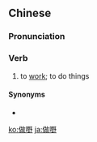 ==Chinese==
{{zh-forms}}

===Pronunciation===
{{zh-pron
|c=zou6 je5
|cat=v
}}

===Verb===
{{zh-verb}}

# {{lb|zh|Cantonese}} to [[work]]; to do things

====Synonyms====
* {{zh-l|工作}}

[[ko:做嘢]]
[[ja:做嘢]]